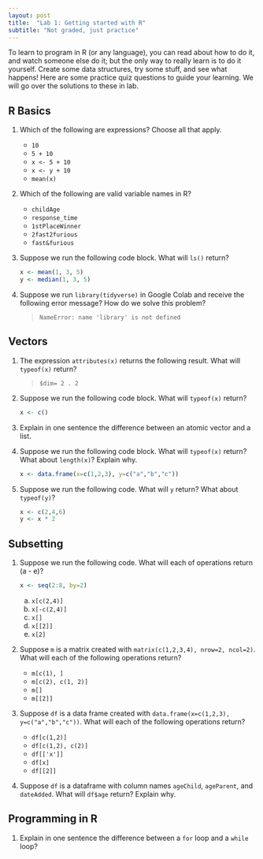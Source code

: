 ```yaml
---
layout: post
title:  "Lab 1: Getting started with R"
subtitle: "Not graded, just practice"
---
```


To learn to program in R (or any language), you can read about how to do it, and watch someone else do it; but the only way to really learn is to do it yourself. Create some data structures, try some stuff, and see what happens! Here are some practice quiz questions to guide your learning. We will go over the solutions to these in lab.

## R Basics


1. Which of the following are expressions? Choose all that apply.
    - `10`
    - `5 + 10`
    - `x <- 5 + 10`
    - `x <- y + 10`
    - `mean(x)`

1. Which of the following are valid variable names in R? 
    - `childAge`
    - `response_time`
    - `1stPlaceWinner`
    - `2fast2furious`
    - `fast&furious`

1. Suppose we run the following code block. What will `ls()` return? 

    ```r
    x <- mean(1, 3, 5)
    y <- median(1, 3, 5)
    ```

1. Suppose we run `library(tidyverse)` in Google Colab and receive the following error message? How do we solve this problem? 

    > `NameError: name 'library' is not defined`

## Vectors

1. The expression `attributes(x)` returns the following result. What will `typeof(x)` return?  

    > `$dim= 2 . 2`

1. Suppose we run the following code block. What will `typeof(x)` return? 

    ```r
    x <- c()
    ```


1. Explain in one sentence the difference between an atomic vector and a list. 

1. Suppose we run the following code block. What will `typeof(x)` return? What about `length(x)`? Explain why.

    ```r
    x <- data.frame(x=c(1,2,3), y=c("a","b","c"))
    ```

1. Suppose we run the following code. What will `y` return? What about `typeof(y)`?

    ```r
    x <- c(2,4,6)
    y <- x * 2   
    ```

## Subsetting
1. Suppose we run the following code. What will each of operations return (a - e)? 

    ```r
    x <- seq(2:8, by=2)
    ```
    a. `x[c(2,4)]`
    b. `x[-c(2,4)]`
    c. `x[]`
    d. `x[[2]]`
    e. `x[2]`

1. Suppose `m` is a matrix created with `matrix(c(1,2,3,4), nrow=2, ncol=2)`. What will each of the following operations return?
    - `m[c(1), ]`
    - `m[c(2), c(1, 2)]`
    - `m[]`
    - `m[[2]]`

1. Suppose `df` is a data frame created with `data.frame(x=c(1,2,3), y=c("a","b","c"))`. What will each of the following operations return?
    - `df[c(1,2)]`
    - `df[c(1,2), c(2)]`
    - `df[['x']]`
    - `df[x]`
    - `df[[2]]`

1. Suppose `df` is a dataframe with column names `ageChild`, `ageParent`, and `dateAdded`. What will `df$age` return?  Explain why.

## Programming in R
1. Explain in one sentence the difference between a `for` loop and a `while` loop? 
